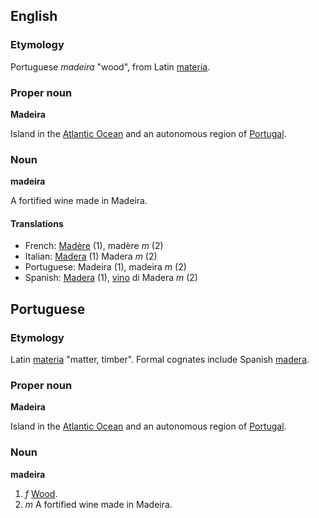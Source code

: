 ==English==
===Etymology===
Portuguese ''madeira'' "wood", from Latin [[materia]].  

===Proper noun===
'''Madeira'''

Island in the [[Atlantic Ocean]] and an autonomous region of [[Portugal]].

===Noun===
'''madeira'''

A fortified wine made in Madeira.

====Translations====
*French: [[Madère]] (1), madère ''m'' (2)
*Italian: [[Madera]] (1) Madera ''m'' (2)
*Portuguese: Madeira (1), madeira ''m'' (2)
*Spanish: [[Madera]] (1), [[vino]] di Madera ''m'' (2)

==Portuguese==
===Etymology===
Latin [[materia]] "matter, timber".  Formal cognates include Spanish [[madera]]. 

===Proper noun===
'''Madeira'''

Island in the [[Atlantic Ocean]] and an autonomous region of [[Portugal]].

===Noun===
'''madeira'''
# ''f'' [[Wood]].
# ''m'' A fortified wine made in Madeira.